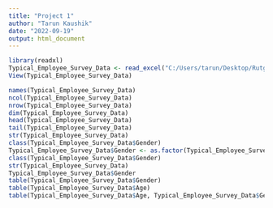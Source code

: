 ---
title: "Project 1"
author: "Tarun Kaushik"
date: "2022-09-19"
output: html_document
---

```{r}
library(readxl)
Typical_Employee_Survey_Data <- read_excel("C:/Users/tarun/Desktop/Rutgers Study/Business Forecasting/Assignment 1/Typical_Employee_Survey_Data.xlsx")
View(Typical_Employee_Survey_Data)
```

```{r}
names(Typical_Employee_Survey_Data)
ncol(Typical_Employee_Survey_Data)
nrow(Typical_Employee_Survey_Data)
dim(Typical_Employee_Survey_Data)
head(Typical_Employee_Survey_Data)
tail(Typical_Employee_Survey_Data)
str(Typical_Employee_Survey_Data)
class(Typical_Employee_Survey_Data$Gender)
Typical_Employee_Survey_Data$Gender <- as.factor(Typical_Employee_Survey_Data$Gender)
class(Typical_Employee_Survey_Data$Gender)
str(Typical_Employee_Survey_Data)
Typical_Employee_Survey_Data$Gender
table(Typical_Employee_Survey_Data$Gender)
table(Typical_Employee_Survey_Data$Age)
table(Typical_Employee_Survey_Data$Age, Typical_Employee_Survey_Data$Gender)



```